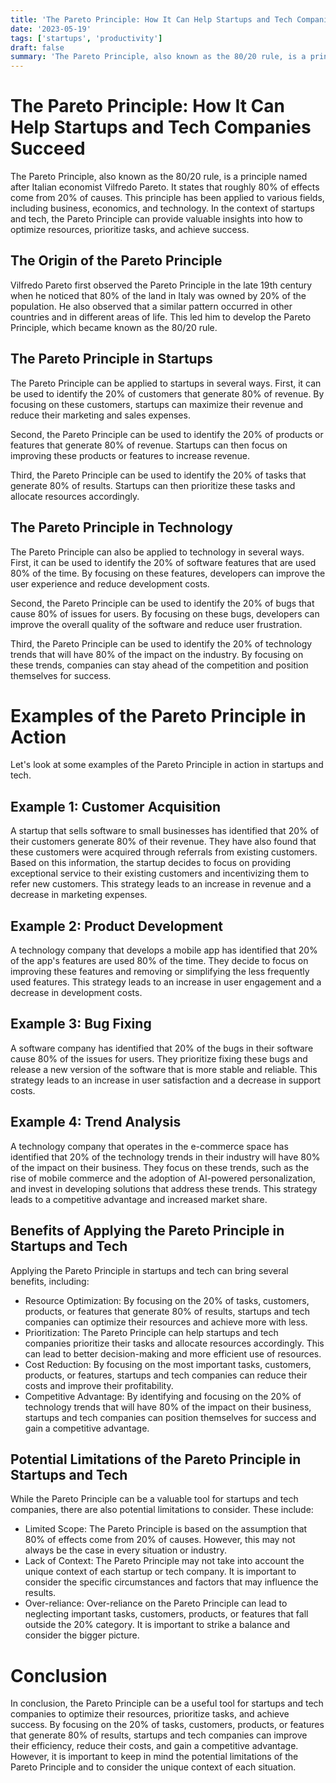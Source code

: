 ```yaml
---
title: 'The Pareto Principle: How It Can Help Startups and Tech Companies Succeed'
date: '2023-05-19'
tags: ['startups', 'productivity']
draft: false
summary: 'The Pareto Principle, also known as the 80/20 rule, is a principle named after Italian economist Vilfredo Pareto. It states that roughly 80% of effects come from 20% of causes. This principle has been applied to various fields, including business, economics, and technology. In the context of startups and'
---
```


# The Pareto Principle: How It Can Help Startups and Tech Companies Succeed

The Pareto Principle, also known as the 80/20 rule, is a principle named after Italian economist Vilfredo Pareto. It states that roughly 80% of effects come from 20% of causes. This principle has been applied to various fields, including business, economics, and technology. In the context of startups and tech, the Pareto Principle can provide valuable insights into how to optimize resources, prioritize tasks, and achieve success.

## The Origin of the Pareto Principle
Vilfredo Pareto first observed the Pareto Principle in the late 19th century when he noticed that 80% of the land in Italy was owned by 20% of the population. He also observed that a similar pattern occurred in other countries and in different areas of life. This led him to develop the Pareto Principle, which became known as the 80/20 rule.

## The Pareto Principle in Startups
The Pareto Principle can be applied to startups in several ways. First, it can be used to identify the 20% of customers that generate 80% of revenue. By focusing on these customers, startups can maximize their revenue and reduce their marketing and sales expenses.

Second, the Pareto Principle can be used to identify the 20% of products or features that generate 80% of revenue. Startups can then focus on improving these products or features to increase revenue.

Third, the Pareto Principle can be used to identify the 20% of tasks that generate 80% of results. Startups can then prioritize these tasks and allocate resources accordingly.

## The Pareto Principle in Technology

The Pareto Principle can also be applied to technology in several ways. First, it can be used to identify the 20% of software features that are used 80% of the time. By focusing on these features, developers can improve the user experience and reduce development costs.

Second, the Pareto Principle can be used to identify the 20% of bugs that cause 80% of issues for users. By focusing on these bugs, developers can improve the overall quality of the software and reduce user frustration.

Third, the Pareto Principle can be used to identify the 20% of technology trends that will have 80% of the impact on the industry. By focusing on these trends, companies can stay ahead of the competition and position themselves for success.

# Examples of the Pareto Principle in Action
Let's look at some examples of the Pareto Principle in action in startups and tech.

## Example 1: Customer Acquisition
A startup that sells software to small businesses has identified that 20% of their customers generate 80% of their revenue. They have also found that these customers were acquired through referrals from existing customers. Based on this information, the startup decides to focus on providing exceptional service to their existing customers and incentivizing them to refer new customers. This strategy leads to an increase in revenue and a decrease in marketing expenses.

## Example 2: Product Development
A technology company that develops a mobile app has identified that 20% of the app's features are used 80% of the time. They decide to focus on improving these features and removing or simplifying the less frequently used features. This strategy leads to an increase in user engagement and a decrease in development costs.

## Example 3: Bug Fixing
A software company has identified that 20% of the bugs in their software cause 80% of the issues for users. They prioritize fixing these bugs and release a new version of the software that is more stable and reliable. This strategy leads to an increase in user satisfaction and a decrease in support costs.

## Example 4: Trend Analysis

A technology company that operates in the e-commerce space has identified that 20% of the technology trends in their industry will have 80% of the impact on their business. They focus on these trends, such as the rise of mobile commerce and the adoption of AI-powered personalization, and invest in developing solutions that address these trends. This strategy leads to a competitive advantage and increased market share.

## Benefits of Applying the Pareto Principle in Startups and Tech

Applying the Pareto Principle in startups and tech can bring several benefits, including:

- Resource Optimization: By focusing on the 20% of tasks, customers, products, or features that generate 80% of results, startups and tech companies can optimize their resources and achieve more with less.
- Prioritization: The Pareto Principle can help startups and tech companies prioritize their tasks and allocate resources accordingly. This can lead to better decision-making and more efficient use of resources.
- Cost Reduction: By focusing on the most important tasks, customers, products, or features, startups and tech companies can reduce their costs and improve their profitability.
- Competitive Advantage: By identifying and focusing on the 20% of technology trends that will have 80% of the impact on their business, startups and tech companies can position themselves for success and gain a competitive advantage.

## Potential Limitations of the Pareto Principle in Startups and Tech
While the Pareto Principle can be a valuable tool for startups and tech companies, there are also potential limitations to consider. These include:

- Limited Scope: The Pareto Principle is based on the assumption that 80% of effects come from 20% of causes. However, this may not always be the case in every situation or industry.
- Lack of Context: The Pareto Principle may not take into account the unique context of each startup or tech company. It is important to consider the specific circumstances and factors that may influence the results.
- Over-reliance: Over-reliance on the Pareto Principle can lead to neglecting important tasks, customers, products, or features that fall outside the 20% category. It is important to strike a balance and consider the bigger picture.

# Conclusion
In conclusion, the Pareto Principle can be a useful tool for startups and tech companies to optimize their resources, prioritize tasks, and achieve success. By focusing on the 20% of tasks, customers, products, or features that generate 80% of results, startups and tech companies can improve their efficiency, reduce their costs, and gain a competitive advantage. However, it is important to keep in mind the potential limitations of the Pareto Principle and to consider the unique context of each situation.
